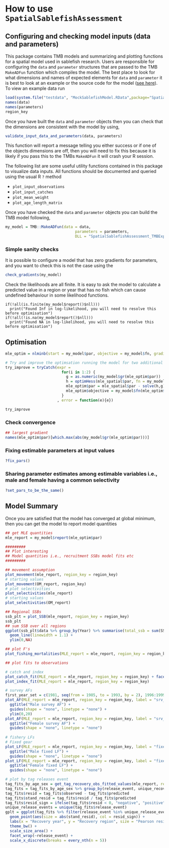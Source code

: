 # How to use `SpatialSablefishAssessment`


## Configuring and checking model inputs (data and parameters)
This package contains TMB models and summarizing and plotting functions for a spatial model used in sablefish research. Users are responsible for configuring the `data` and `parameter` structures that are passed to the TMB `MakeADFun` function which compiles the model. The best place to look for what dimensions and names of expected elements for `data` and `parameter` it is best to look at an example or the source code for the model ([see here](https://github.com/Craig44/SpatialSablefishAssessment/blob/master/src/TMB/TagIntegrated.hpp)). To view an example data run


```r
load(system.file("testdata", "MockSablefishModel.RData",package="SpatialSablefishAssessment"))
names(data)
names(parameters)
region_key
```


Once you have built the `data` and `parameter` objects then you can check that the dimensions are consistent with the model by using,

```r
validate_input_data_and_parameters(data, parameters)
```

This function will report a message telling you either success or if one of the objects dimensions are off, then you will need to fix this because it is likely if you pass this to the TMBs `MakeADFun` it will crash your R session.


The following list are some useful utility functions contained in this package to visualize data inputs. All functions should be documented and queried using the usual R `?` method

- `plot_input_observations`
- `plot_input_catches`
- `plot_mean_weight`
- `plot_age_length_matrix`


Once you have checked the `data` and `parameter` objects you can build the TMB model following,

```r
my_model = TMB::MakeADFun(data = data,
                               parameters = parameters,
                               DLL = "SpatialSablefishAssessment_TMBExports", silent  = T)
```

### Simple sanity checks
It is possible to configure a model that has zero gradients for parameters, and you want to check this is not the case using the 
```r
check_gradients(my_model)
```

Check the likelihoods are all finite. It is easy to ask the model to calculate a predicted value in a region or year that has no fish which can cause undefined behaviour in some likelihood functions.
```
if(!all(is.finite(my_model$report()$nll)))
  print("Found Inf in log-likelihood, you will need to resolve this before optimisation")
if(!all(!is.na(my_model$report()$nll)))
  print("Found NA in log-likelihood, you will need to resolve this before optimisation")
```

## Optimisation

```r
mle_optim = nlminb(start = my_model$par, objective = my_model$fn, gradient  = my_model$gr, control = list(iter.max = 10000, eval.max = 10000))

# Try and improve the optimsation running the model for two additional Newton Raphson iterations
try_improve = tryCatch(expr =
                         for(i in 1:2) {
                           g = as.numeric(my_model$gr(mle_optim$par))
                           h = optimHess(mle_spatial$par, fn = my_model$fn, gr = my_model$gr)
                           mle_optim$par = mle_spatial$par - solve(h,g)
                           mle_optim$objective = my_model$fn(mle_optim$par)
                         }
                       , error = function(e){e})

try_improve
```


### Check convergence
```r
## largest gradient 
names(mle_optim$par)[which.max(abs(my_model$gr(mle_optim$par)))]
```


### Fixing estimable parameters at input values
```r
?fix_pars()
```

### Sharing parameter estimates among estimable variables i.e., male and female having a common selectivity
```r
?set_pars_to_be_the_same()
```

## Model Summary
Once you are satisfied that the model has converged at global minimum, then you can get the model to report model quantities

```r
## get MLE quantities
mle_report = my_model$report(mle_optim$par)

#########
## Plot interesting
## Model quantities i.e., recruitment SSBs model fits etc
#########

## movement assumption
plot_movement(mle_report, region_key = region_key)
# starting values
plot_movement(OM_report, region_key)
# plot selectivities
plot_selectivities(mle_report)
# starting values
plot_selectivities(OM_report)

## Regional SSBs
ssb_plt = plot_SSB(mle_report, region_key = region_key)
ssb_plt
## sum SSB over all regions
ggplot(ssb_plt$data %>% group_by(Year) %>% summarise(total_ssb = sum(SSB)), aes(x = Year, y = total_ssb)) +
  geom_line(linewidth = 1.1) +
  ylim(0,NA)

## plot F's
plot_fishing_mortalities(MLE_report = mle_report, region_key = region_key)

## plot fits to observations

# catch and index
plot_catch_fit(MLE_report = mle_report, region_key = region_key) + facet_wrap(label~Region, ncol = n_regions) + ylab("Catch (mt)")
plot_index_fit(MLE_report = mle_report, region_key = region_key)

# survey AFs
first_year_set = c(1981, seq(from = 1985, to = 1993, by = 2), 1996:1999)
plot_AF(MLE_report = mle_report, region_key = region_key, label = "srv_dom_ll", subset_years = first_year_set, sex = "male") +
  ggtitle("Male survey AF") +
  guides(shape = "none", linetype = "none") +
  ylim(0,20)
plot_AF(MLE_report = mle_report, region_key = region_key, label = "srv_dom_ll", subset_years = first_year_set, sex = "female") +
  ggtitle("Female survey AF") +
  guides(shape = "none", linetype = "none")
  
# fishery LFs
# Fixed gear
plot_LF(MLE_report = mle_report, region_key = region_key, label = "fixed", subset_years = 1991:1999, sex = "male") +
  ggtitle("Male fixed LF") +
  guides(shape = "none", linetype = "none")
plot_LF(MLE_report = mle_report, region_key = region_key, label = "fixed", subset_years = 1991:1999, sex = "female") +
  ggtitle("Female fixed LF") +
  guides(shape = "none", linetype = "none")

# plot by tag releases event
tag_fits_by_age_sex = get_tag_recovery_obs_fitted_values(mle_report, region_key = region_key)
tag_fits = tag_fits_by_age_sex %>% group_by(release_event, unique_recovery_id) %>% summarise(observed = sum(observed), predicted = sum(predicted), recovery_year = unique(recovery_year), recovery_region = unique(recovery_region), release_region = unique(release_region), release_year = unique(release_year))
tag_fits$resid = tag_fits$observed - tag_fits$predicted
tag_fits$stand_resid = tag_fits$resid / tag_fits$predicted
tag_fits$resid_sign = ifelse(tag_fits$resid < 0, "negative", "positive")
unique_release_events = unique(tag_fits$release_event)
gplt = ggplot(tag_fits %>% filter(release_event %in% unique_release_events[1:16]), aes(x = recovery_year, y = recovery_region)) +
  geom_point(aes(size = abs(stand_resid), col = resid_sign)) +
  labs(x = "Recovery year", y = "Recovery region", size = "Pearson residuals") +
  theme_bw() +
  scale_size_area() +
  facet_wrap(~release_event) +
  scale_x_discrete(breaks = every_nth(n = 5))

```

